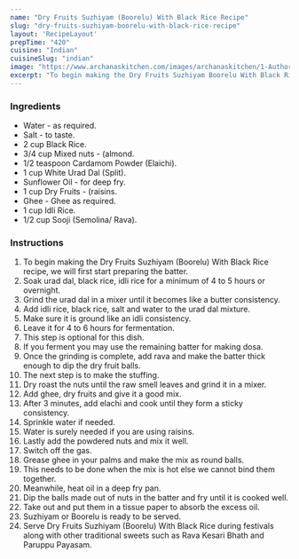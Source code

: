 ---
name: "Dry Fruits Suzhiyam (Boorelu) With Black Rice Recipe"
slug: "dry-fruits-suzhiyam-boorelu-with-black-rice-recipe"
layout: 'RecipeLayout'
prepTime: "420"
cuisine: "Indian"
cuisineSlug: "indian"
image: "https://www.archanaskitchen.com/images/archanaskitchen/1-Author/Neeru_Srikanth/fruits_Suzhiyam_Boorelu_with_Black_Rice.jpg"
excerpt: "To begin making the Dry Fruits Suzhiyam Boorelu With Black Rice recipe, we will first start preparing the batter"
---

### Ingredients

- Water - as required.
- Salt - to taste.
- 2 cup Black Rice.
- 3/4 cup Mixed nuts - (almond.
- 1/2 teaspoon Cardamom Powder (Elaichi).
- 1 cup White Urad Dal (Split).
- Sunflower Oil - for deep fry.
- 1 cup Dry Fruits - (raisins.
- Ghee - Ghee as required.
- 1 cup Idli Rice.
- 1/2 cup Sooji (Semolina/ Rava).

### Instructions

1. To begin making the Dry Fruits Suzhiyam (Boorelu) With Black Rice recipe, we will first start preparing the batter.
1. Soak urad dal, black rice, idli rice for a minimum of 4 to 5 hours or overnight.
1. Grind the urad dal in a mixer until it becomes like a butter consistency.
1. Add idli rice, black rice, salt and water to the urad dal mixture.
1. Make sure it is ground like an idli consistency.
1. Leave it for 4 to 6 hours for fermentation.
1. This step is optional for this dish.
1. If you ferment you may use the remaining batter for making dosa.
1. Once the grinding is complete, add rava and make the batter thick enough to dip the dry fruit balls.
1. The next step is to make the stuffing.
1. Dry roast the nuts until the raw smell leaves and grind it in a mixer.
1. Add ghee, dry fruits and give it a good mix.
1. After 3 minutes, add elachi and cook until they form a sticky consistency.
1. Sprinkle water if needed.
1. Water is surely needed if you are using raisins.
1. Lastly add the powdered nuts and mix it well.
1. Switch off the gas.
1. Grease ghee in your palms and make the mix as round balls.
1. This needs to be done when the mix is hot else we cannot bind them together.
1. Meanwhile, heat oil in a deep fry pan.
1. Dip the balls made out of nuts in the batter and fry until it is cooked well.
1. Take out and put them in a tissue paper to absorb the excess oil.
1. Suzhiyam or Boorelu is ready to be served.
1. Serve Dry Fruits Suzhiyam (Boorelu) With Black Rice during festivals along with other traditional sweets such as Rava Kesari Bhath and Paruppu Payasam.
